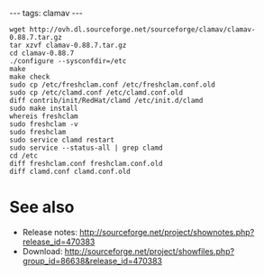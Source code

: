 ---
tags: clamav
---
<pre>wget http://ovh.dl.sourceforge.net/sourceforge/clamav/clamav-0.88.7.tar.gz
tar xzvf clamav-0.88.7.tar.gz
cd clamav-0.88.7
./configure --sysconfdir=/etc
make
make check
sudo cp /etc/freshclam.conf /etc/freshclam.conf.old
sudo cp /etc/clamd.conf /etc/clamd.conf.old 
diff contrib/init/RedHat/clamd /etc/init.d/clamd 
sudo make install
whereis freshclam
sudo freshclam -v
sudo freshclam
sudo service clamd restart
sudo service --status-all | grep clamd
cd /etc
diff freshclam.conf freshclam.conf.old 
diff clamd.conf clamd.conf.old</pre>

= See also = 

* Release notes: http://sourceforge.net/project/shownotes.php?release_id=470383
* Download: http://sourceforge.net/project/showfiles.php?group_id=86638&release_id=470383
